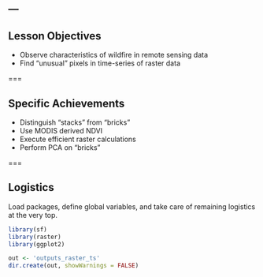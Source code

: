 ---
---

## Lesson Objectives

- Observe characteristics of wildfire in remote sensing data
- Find "unusual" pixels in time-series of raster data

===

## Specific Achievements

- Distinguish "stacks" from "bricks"
- Use MODIS derived NDVI
- Execute efficient raster calculations
- Perform PCA on "bricks"

===

## Logistics

Load packages, define global variables, and take care of remaining logistics at
the very top.

```r
library(sf)
library(raster)
library(ggplot2)

out <- 'outputs_raster_ts'
dir.create(out, showWarnings = FALSE)
```
